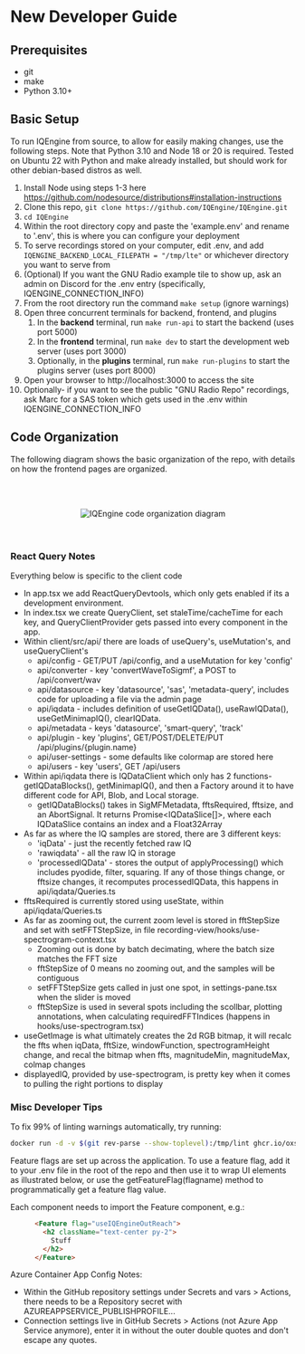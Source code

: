 # New Developer Guide

## Prerequisites

- git
- make
- Python 3.10+

## Basic Setup

To run IQEngine from source, to allow for easily making changes, use the following steps.
Note that Python 3.10 and Node 18 or 20 is required.
Tested on Ubuntu 22 with Python and make already installed, but should work for other debian-based distros as well.
1. Install Node using steps 1-3 here https://github.com/nodesource/distributions#installation-instructions
1. Clone this repo, `git clone https://github.com/IQEngine/IQEngine.git`
1. `cd IQEngine`
1. Within the root directory copy and paste the 'example.env' and rename to '.env', this is where you can configure your deployment
1. To serve recordings stored on your computer, edit .env, and add `IQENGINE_BACKEND_LOCAL_FILEPATH = "/tmp/lte"` or whichever directory you want to serve from
1. (Optional) If you want the GNU Radio example tile to show up, ask an admin on Discord for the .env entry (specifically, IQENGINE_CONNECTION_INFO)
1. From the root directory run the command ```make setup``` (ignore warnings)
1. Open three concurrent terminals for backend, frontend, and plugins
    1. In the **backend** terminal, run `make run-api` to start the backend (uses port 5000)
    1. In the **frontend** terminal, run `make dev` to start the development web server (uses port 3000)
    1. Optionally, in the **plugins** terminal, run `make run-plugins` to start the plugins server (uses port 8000)
1. Open your browser to http://localhost:3000 to access the site
1. Optionally- if you want to see the public "GNU Radio Repo" recordings, ask Marc for a SAS token which gets used in the .env within IQENGINE_CONNECTION_INFO

## Code Organization

The following diagram shows the basic organization of the repo, with details on how the frontend pages are organized.

<br></br>
<center>
<div className="bg-white lg:w-2/3 md:w-3/4 p-0 m-0">
<img className="w-full p-0 m-0" src={'/code organization.drawio.png'} alt="IQEngine code organization diagram"  />
</div>
</center>
<br></br>


### React Query Notes

Everything below is specific to the client code

- In app.tsx we add ReactQueryDevtools, which only gets enabled if its a development environment.
- In index.tsx we create QueryClient, set staleTime/cacheTime for each key, and QueryClientProvider gets passed into every component in the app.
- Within client/src/api/ there are loads of useQuery's, useMutation's, and useQueryClient's
  - api/config - GET/PUT /api/config, and a useMutation for key 'config'
  - api/converter - key 'convertWaveToSigmf', a POST to /api/convert/wav
  - api/datasource - key 'datasource', 'sas', 'metadata-query', includes code for uploading a file via the admin page
  - api/iqdata - includes definition of useGetIQData(), useRawIQData(), useGetMinimapIQ(), clearIQData.  
  - api/metadata - keys 'datasource', 'smart-query', 'track'
  - api/plugin - key 'plugins', GET/POST/DELETE/PUT /api/plugins/\{plugin.name\} 
  - api/user-settings - some defaults like colormap are stored here
  - api/users - key 'users', GET /api/users
- Within api/iqdata there is IQDataClient which only has 2 functions- getIQDataBlocks(), getMinimapIQ(), and then a Factory around it to have different code for API, Blob, and Local storage.
  - getIQDataBlocks() takes in SigMFMetadata, fftsRequired, fftsize, and an AbortSignal.  It returns Promise\<IQDataSlice[]\>, where each IQDataSlice contains an index and a Float32Array
- As far as where the IQ samples are stored, there are 3 different keys:
  - 'iqData' - just the recently fetched raw IQ
  - 'rawiqdata' - all the raw IQ in storage
  - 'processedIQData' - stores the output of applyProcessing() which includes pyodide, filter, squaring.  If any of those things change, or fftsize changes, it recomputes processedIQData, this happens in api/iqdata/Queries.ts
- fftsRequired is currently stored using useState, within api/iqdata/Queries.ts
- As far as zooming out, the current zoom level is stored in fftStepSize and set with setFFTStepSize, in file recording-view/hooks/use-spectrogram-context.tsx
   - Zooming out is done by batch decimating, where the batch size matches the FFT size
   - fftStepSize of 0 means no zooming out, and the samples will be contiguous
   - setFFTStepSize gets called in just one spot, in settings-pane.tsx when the slider is moved
   - fftStepSize is used in several spots including the scollbar, plotting annotations, when calculating requiredFFTIndices (happens in hooks/use-spectrogram.tsx)
- useGetImage is what ultimately creates the 2d RGB bitmap, it will recalc the ffts when iqData, fftSize, windowFunction, spectrogramHeight change, and recal the bitmap when ffts, magnitudeMin, magnitudeMax, colmap changes
- displayedIQ, provided by use-spectrogram, is pretty key when it comes to pulling the right portions to display

### Misc Developer Tips

To fix 99% of linting warnings automatically, try running:

```bash
docker run -d -v $(git rev-parse --show-toplevel):/tmp/lint ghcr.io/oxsecurity/megalinter:v6
```

Feature flags are set up across the application. To use a feature flag, add it to your .env file in the root of the repo and then use it to wrap UI elements as illustrated below, or use the getFeatureFlag(flagname) method to programmatically get a feature flag value.

Each component needs to import the Feature component, e.g.:

```HTML
      <Feature flag="useIQEngineOutReach">
        <h2 className="text-center py-2">
          Stuff
        </h2>
      </Feature>
```

Azure Container App Config Notes:

* Within the GitHub repository settings under Secrets and vars > Actions, there needs to be a Repository secret with AZUREAPPSERVICE_PUBLISHPROFILE...
* Connection settings live in GitHub Secrets > Actions (not Azure App Service anymore), enter it in without the outer double quotes and don't escape any quotes.
